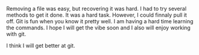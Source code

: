 Removing a file was easy, but recovering it was hard. I had to try several methods to get it done. It was a hard task. However, I could finnaly pull it off. Git is fun when you know it pretty well. I am having a hard time learning the commands. I hope I will get the vibe soon and I also will enjoy working with git.

I think I will get better at git. 